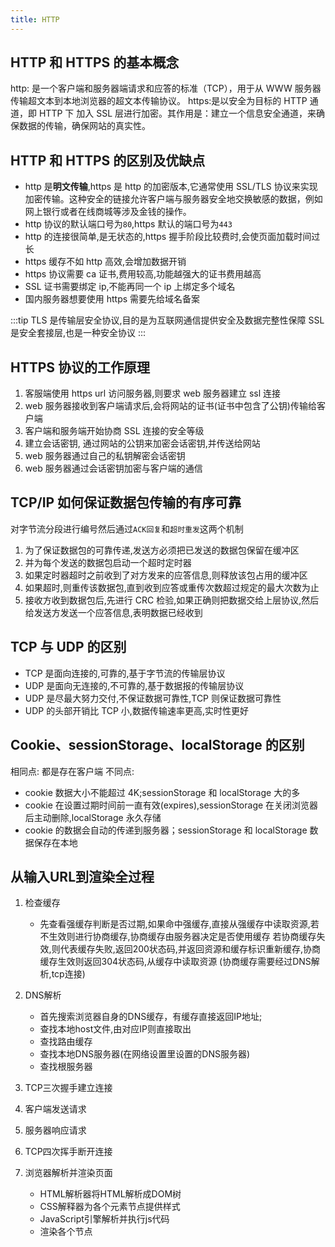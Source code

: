 ```yaml
---
title: HTTP
---
```



<AuthorInfo />

## HTTP 和 HTTPS 的基本概念

http: 是一个客户端和服务器端请求和应答的标准（TCP），用于从 WWW 服务器传输超文本到本地浏览器的超文本传输协议。
https:是以安全为目标的 HTTP 通道，即 HTTP 下 加入 SSL 层进行加密。其作用是：建立一个信息安全通道，来确保数据的传输，确保网站的真实性。

## HTTP 和 HTTPS 的区别及优缺点

- http 是**明文传输**,https 是 http 的加密版本,它通常使用 SSL/TLS 协议来实现加密传输。这种安全的链接允许客户端与服务器安全地交换敏感的数据，例如网上银行或者在线商城等涉及金钱的操作。
- http 协议的默认端口号为`80`,https 默认的端口号为`443`
- http 的连接很简单,是无状态的,https 握手阶段比较费时,会使页面加载时间过长
- https 缓存不如 http 高效,会增加数据开销
- https 协议需要 ca 证书,费用较高,功能越强大的证书费用越高
- SSL 证书需要绑定 ip,不能再同一个 ip 上绑定多个域名
- 国内服务器想要使用 https 需要先给域名备案

:::tip
TLS 是传输层安全协议,目的是为互联网通信提供安全及数据完整性保障
SSL 是安全套接层,也是一种安全协议
:::

## HTTPS 协议的工作原理

1. 客服端使用 https url 访问服务器,则要求 web 服务器建立 ssl 连接
1. web 服务器接收到客户端请求后,会将网站的证书(证书中包含了公钥)传输给客户端
1. 客户端和服务端开始协商 SSL 连接的安全等级
1. 建立会话密钥, 通过网站的公钥来加密会话密钥,并传送给网站
1. web 服务器通过自己的私钥解密会话密钥
1. web 服务器通过会话密钥加密与客户端的通信

## TCP/IP 如何保证数据包传输的有序可靠

对字节流分段进行编号然后通过`ACK回复`和`超时重发`这两个机制

1. 为了保证数据包的可靠传递,发送方必须把已发送的数据包保留在缓冲区
1. 并为每个发送的数据包启动一个超时定时器
1. 如果定时器超时之前收到了对方发来的应答信息,则释放该包占用的缓冲区
1. 如果超时,则重传该数据包,直到收到应答或重传次数超过规定的最大次数为止
1. 接收方收到数据包后,先进行 CRC 检验,如果正确则把数据交给上层协议,然后给发送方发送一个应答信息,表明数据已经收到

## TCP 与 UDP 的区别

- TCP 是面向连接的,可靠的,基于字节流的传输层协议
- UDP 是面向无连接的,不可靠的,基于数据报的传输层协议
- UDP 是尽最大努力交付,不保证数据可靠性,TCP 则保证数据可靠性
- UDP 的头部开销比 TCP 小,数据传输速率更高,实时性更好

## Cookie、sessionStorage、localStorage 的区别

相同点: 都是存在客户端
不同点:

- cookie 数据大小不能超过 4K;sessionStorage 和 localStorage 大的多
- cookie 在设置过期时间前一直有效(expires),sessionStorage 在关闭浏览器后主动删除,localStorage 永久存储
- cookie 的数据会自动的传递到服务器；sessionStorage 和 localStorage 数据保存在本地

## 从输入URL到渲染全过程

1. 检查缓存
   - 先查看强缓存判断是否过期,如果命中强缓存,直接从强缓存中读取资源,若不生效则进行协商缓存,协商缓存由服务器决定是否使用缓存
     若协商缓存失效,则代表缓存失败,返回200状态码,并返回资源和缓存标识重新缓存,协商缓存生效则返回304状态码,从缓存中读取资源 (协商缓存需要经过DNS解析,tcp连接)

1. DNS解析
   - 首先搜索浏览器自身的DNS缓存，有缓存直接返回IP地址;
   - 查找本地host文件,由对应IP则直接取出
   - 查找路由缓存
   - 查找本地DNS服务器(在网络设置里设置的DNS服务器)
   - 查找根服务器

1. TCP三次握手建立连接
1. 客户端发送请求
1. 服务器响应请求
1. TCP四次挥手断开连接
1. 浏览器解析并渲染页面
   - HTML解析器将HTML解析成DOM树
   - CSS解释器为各个元素节点提供样式
   - JavaScript引擎解析并执行js代码
   - 渲染各个节点